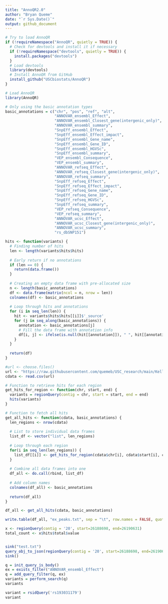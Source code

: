 ```yaml
---
title: "AnnoQR2.0"
author: "Bryan Queme"
date: "`r Sys.Date()`"
output: github_document
---
```


```r
# Try to load AnnoQR
if (!requireNamespace("AnnoQR", quietly = TRUE)) {
  # Check for devtools and install it if necessary
  if (!requireNamespace("devtools", quietly = TRUE)) {
    install.packages("devtools")
  }
  # Load devtools
  library(devtools)
  # Install AnnoQR from GitHub
  install_github("USCbiostats/AnnoQR")
}

# Load AnnoQR
library(AnnoQR)

```

```r
# Only using the basic annotation types
basic_annotations = c("chr", "pos", "ref", "alt",
                      "ANNOVAR_ensembl_Effect",
                      "ANNOVAR_ensembl_Closest_gene(intergenic_only)",
                      "ANNOVAR_ensembl_summary",
                      "SnpEff_ensembl_Effect",
                      "SnpEff_ensembl_Effect_impact",
                      "SnpEff_ensembl_Gene_name",
                      "SnpEff_ensembl_Gene_ID",
                      "SnpEff_ensembl_HGVSc",
                      "SnpEff_ensembl_summary",
                      "VEP_ensembl_Consequence",
                      "VEP_ensembl_summary",
                      "ANNOVAR_refseq_Effect",
                      "ANNOVAR_refseq_Closest_gene(intergenic_only)",
                      "ANNOVAR_refseq_summary",
                      "SnpEff_refseq_Effect",
                      "SnpEff_refseq_Effect_impact",
                      "SnpEff_refseq_Gene_name",
                      "SnpEff_refseq_Gene_ID",
                      "SnpEff_refseq_HGVSc",
                      "SnpEff_refseq_summary",
                      "VEP_refseq_Consequence",
                      "VEP_refseq_summary",
                      "ANNOVAR_ucsc_Effect",
                      "ANNOVAR_ucsc_Closest_gene(intergenic_only)",
                      "ANNOVAR_ucsc_summary",
                      "rs_dbSNP151")
```


```r

hits <- function(variants) {
  # Finding number of hits
  len <- length(variants$hits$hits)
  
  # Early return if no annotations
  if (len == 0) {
    return(data.frame())
  }
  
  # Creating an empty data frame with pre-allocated size
  n <- length(basic_annotations)
  df <- data.frame(matrix(ncol = n, nrow = len))
  colnames(df) <- basic_annotations
  
  # Loop through hits and annotations
  for (i in seq_len(len)) {
    hit <- variants$hits$hits[[i]]$'_source'
    for (j in seq_along(basic_annotations)) {
      annotation <- basic_annotations[j]
      # Fill the data frame with annotation info
      df[i, j] <- ifelse(is.null(hit[[annotation]]), " ", hit[[annotation]])
    }
  }
  
  return(df)
}

```

```r
#url <- choose.files()
url <- "https://raw.githubusercontent.com/quemeb/USC_research/main/Kelly/ex_peaks_example.csv"
cdata <- read.csv(url)

```

```r

# Function to retrieve hits for each region
get_hits_for_region <- function(chr, start, end) {
  variants = regionQuery(contig = chr, start = start, end = end)
  hits(variants)
}

# Function to fetch all hits
get_all_hits <- function(cdata, basic_annotations) {
  len_regions <- nrow(cdata)
  
  # List to store individual data frames
  list_df <- vector("list", len_regions)
  
  # Loop through each region
  for(i in seq_len(len_regions)) {
    list_df[[i]] <- get_hits_for_region(cdata$chr[i], cdata$start[i], cdata$end[i])
  }
  
  # Combine all data frames into one
  df_all <- do.call(rbind, list_df)
  
  # Add column names
  colnames(df_all) <- basic_annotations
  
  return(df_all)
}

df_all <- get_all_hits(cdata, basic_annotations)


```

```r

write.table(df_all, "ex_peaks.txt", sep = "\t", row.names = FALSE, quote = FALSE)

```


```r
x <- regionQuery(contig = '20', start=26188698, end=26190631)
total_count <- x$hits$total$value


sink("test.txt")
query_obj_to_json(regionQuery(contig = '20', start=26188698, end=26190631))
sink()
```


```r
q = init_query_js_body()
ex = exists_filter("ANNOVAR_ensembl_Effect")
q = add_query_filter(q, ex)
variants = perform_search(q)
variants
```


```r
variant = rsidQuery('rs193031179')
variant
```

